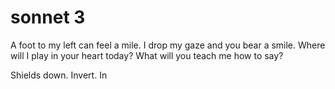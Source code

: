 # sonnet 3

A foot to my left can feel a mile.
I drop my gaze and you bear a smile.
Where will I play in your heart today?
What will you teach me how to say?

Shields down. Invert. In